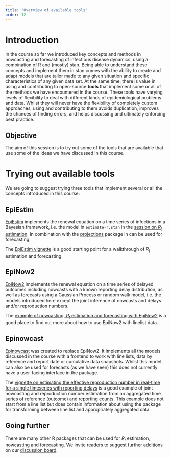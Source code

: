```yaml
---
title: "Overview of available tools"
order: 12
---
```


# Introduction

In the course so far we introduced key concepts and methods in nowcasting and forecasting of infectious disease dynamics, using a combination of R and (mostly) stan.
Being able to understand these concepts and implement them in stan comes with the ability to create and adapt models that are tailor made to any given situation and specific characteristics of any given data set.
At the same time, there is value in using and contributing to open-source **tools** that implement some or all of the methods we have encountered in the course.
These tools have varying levels of flexibility to deal with different kinds of epidemiological problems and data.
Whilst they will never have the flexibility of completely custom approaches, using and contributing to them avoids duplication, improves the chances of finding errors, and helps discussing and ultimately enforcing best practice.

## Objective

The aim of this session is to try out some of the tools that are available that use some of the ideas we have discussed in this course.

# Trying out available tools

We are going to suggest trying three tools that implement several or all the concepts introduced in this course:

## EpiEstim

[EpiEstim](https://mrc-ide.github.io/EpiEstim/) implements the renewal equation on a time series of infections in a Bayesian framework, i.e. the model in `estimate-r.stan` in the [session on $R_t$ estimation](R-estimation-and-the-renewal-equation#estimating-R-from-a-time-series-of-infections).
In combination with the [projections](https://www.repidemicsconsortium.org/projections/) package in can be used for forecasting.

The [EpiEstim vignette](https://mrc-ide.github.io/EpiEstim/articles/full_EpiEstim_vignette.html) is a good starting point for a walkthrough of $R_t$ estimation and forecasting.

## EpiNow2

[EpiNow2](https://epiforecasts.io/EpiNow2/dev/) implements the renewal equation on a time series of delayed outcomes including nowcasts with a known reporting delay distribution, as well as forecasts using a Gaussian Process or random walk model, i.e. the models introduced here except the joint inference of nowcasts and delays and/or reproduction numbers.

The [example of nowcasting, $R_t$ estimation and forecasting with EpiNow2](https://github.com/epiforecasts/nowcasting.example/blob/main/inst/reports/epinow2.md) is a good place to find out more about how to use EpiNow2 with linelist data.

## Epinowcast

[Epinowcast](https://package.epinowcast.org/) was created to replace EpiNow2.
It implements all the models discussed in the course with a frontend to work with line lists, data by reference and report date or cumulative data snapshots.
Whilst this model can also be used for forecasts (as we have seen) this does not currently have a user-facing interface in the package.

The [vignette on estimating the effective reproduction number in real-time for a single timeseries with reporting delays](https://package.epinowcast.org/articles/single-timeseries-rt-estimation.html) is a good example of joint nowcasting and reproduction number estimation from an aggregated time series of reference (outcome) and reporting counts.
This example does not start from a line list but does contain information about using the package for transforming between line list and appropriately aggregated data.

## Going further

There are many other R packages that can be used for $R_t$ estimation, nowcasting and forecasting.
We invite readers to suggest further additions on our [discussion board](https://github.com/nfidd/nfidd/discussions).
